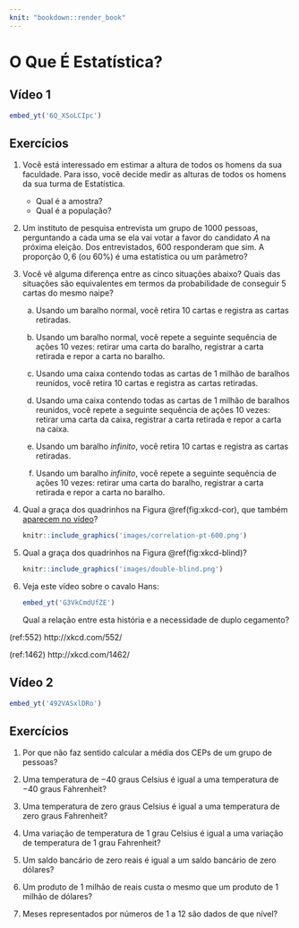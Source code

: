 ```yaml
--- 
knit: "bookdown::render_book"
---
```



# O Que É Estatística? {#oque}

## Vídeo 1

```r
embed_yt('6Q_XSoLCIpc')
```

## Exercícios

1. Você está interessado em estimar a altura de todos os homens da sua faculdade. Para isso, você decide medir as alturas de todos os homens da sua turma de Estatística.

   * Qual é a amostra?
   * Qual é a população?

1. Um instituto de pesquisa entrevista um grupo de $1000$ pessoas, perguntando a cada uma se ela vai votar a favor do candidato $A$ na próxima eleição. Dos entrevistados, $600$ responderam que sim. A proporção $0{,}6$ (ou $60\%$) é uma estatística ou um parâmetro?

1. Você vê alguma diferença entre as cinco situações abaixo? Quais das situações são equivalentes em termos da probabilidade de conseguir $5$ cartas do mesmo naipe?

   a.  Usando um baralho normal, você retira $10$ cartas e registra as cartas retiradas.

   a.  Usando um baralho normal, você repete a seguinte sequência de ações $10$ vezes: retirar uma carta do baralho, registrar a carta retirada e repor a carta no baralho.
   
   a.  Usando uma caixa contendo todas as cartas de $1$ milhão de baralhos reunidos, você retira $10$ cartas e registra as cartas retiradas.
   
   a.  Usando uma caixa contendo todas as cartas de $1$ milhão de baralhos reunidos, você repete a seguinte sequência de ações $10$ vezes: retirar uma carta da caixa, registrar a carta retirada e repor a carta na caixa.

   a.  Usando um baralho *infinito*, você retira $10$ cartas e registra as cartas retiradas.
   
   a.  Usando um baralho *infinito*, você repete a seguinte sequência de ações $10$ vezes: retirar uma carta do baralho, registrar a carta retirada e repor a carta no baralho.

1. Qual a graça dos quadrinhos na Figura \@ref(fig:xkcd-cor), que também [aparecem no vídeo](https://youtu.be/6Q_XSoLCIpc?t=1385)?

    ```r
    knitr::include_graphics('images/correlation-pt-600.png')
    ```

1. Qual a graça dos quadrinhos na Figura \@ref(fig:xkcd-blind)?

    ```r
    knitr::include_graphics('images/double-blind.png')
    ```

1. Veja este vídeo sobre o cavalo Hans:

    ```r
    embed_yt('G3VkCmdUfZE')
    ```
   Qual a relação entre esta história e a necessidade de duplo cegamento?


(ref:552) http://xkcd.com/552/

(ref:1462) http://xkcd.com/1462/


## Vídeo 2

```r
embed_yt('492VASxlDRo')
```

## Exercícios

1. Por que não faz sentido calcular a média dos CEPs de um grupo de pessoas?

1. Uma temperatura de $-40$ graus Celsius é igual a uma temperatura de $-40$ graus Fahrenheit?

1. Uma temperatura de zero graus Celsius é igual a uma temperatura de zero graus Fahrenheit?

1. Uma variação de temperatura de $1$ grau Celsius é igual a uma variação de temperatura de $1$ grau Fahrenheit?

1. Um saldo bancário de zero reais é igual a um saldo bancário de zero dólares?

1. Um produto de $1$ milhão de reais custa o mesmo que um produto de $1$ milhão de dólares?

1. Meses representados por números de $1$ a $12$ são dados de que nível?

